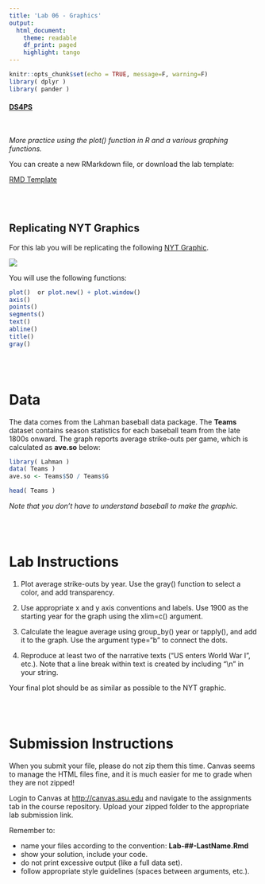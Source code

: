 ```yaml
---
title: 'Lab 06 - Graphics'
output:
  html_document:
    theme: readable
    df_print: paged
    highlight: tango
---
```


```r
knitr::opts_chunk$set(echo = TRUE, message=F, warning=F)
library( dplyr )
library( pander )
```

#### [DS4PS](https://ds4ps.github.io/course_website/)

<br>

*More practice using the plot() function in R and a various graphing functions.*

You can create a new RMarkdown file, or download the lab template: 

[RMD Template](https://cdn.rawgit.com/DS4PS/Data-Science-Class/c464d527/TEMPLATES/MarkdownTemplateSimple.Rmd)



<br><br>

## Replicating NYT Graphics

For this lab you will be replicating the following [NYT Graphic](https://archive.nytimes.com/www.nytimes.com/interactive/2013/03/29/sports/baseball/Strikeouts-Are-Still-Soaring.html?_r=0&ref=baseball). 

![](figures/strikeouts.png)

You will use the following functions:

```r
plot()  or plot.new() + plot.window()
axis()
points()
segments()
text()
abline()
title()
gray()
```




<br><br>

# Data

The data comes from the Lahman baseball data package. The **Teams** dataset contains season statistics for each baseball team from the late 1800s onward. The graph reports average strike-outs per game, which is calculated as **ave.so** below:


```r
library( Lahman )
data( Teams )
ave.so <- Teams$SO / Teams$G
```


```r
head( Teams )
```

*Note that you don't have to understand baseball to make the graphic.*


<br><br>








# Lab Instructions

1.	Plot average strike-outs by year. Use the gray() function to select a color, and add transparency.

2.	Use appropriate x and y axis conventions and labels. Use 1900 as the starting year for the graph using the xlim=c() argument.

3.	Calculate the league average using group_by() year or tapply(), and add it to the graph. Use the argument type=“b” to connect the dots.

4.	Reproduce at least two of the narrative texts (“US enters World War I”, etc.). Note that a line break within text is created by including “\\n” in your string. 

Your final plot should be as similar as possible to the NYT graphic. 

<br><br>




# Submission Instructions

When you submit your file, please do not zip them this time. Canvas seems to manage the HTML files fine, and it is much easier for me to grade when they are not zipped! 

Login to Canvas at <http://canvas.asu.edu> and navigate to the assignments tab in the course repository. Upload your zipped folder to the appropriate lab submission link.

Remember to:

* name your files according to the convention: **Lab-##-LastName.Rmd**
* show your solution, include your code.
* do not print excessive output (like a full data set).
* follow appropriate style guidelines (spaces between arguments, etc.).
